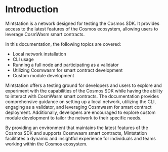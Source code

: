 # Introduction

Mintstation is a network designed for testing the Cosmos SDK. It provides access to the latest features of the Cosmos ecosystem, allowing users to leverage CosmWasm smart contracts.

In this documentation, the following topics are covered:

- Local network installation
- CLI usage
- Running a full node and participating as a validator
- Utilizing Cosmwasm for smart contract development
- Custom module development

Mintstation offers a testing ground for developers and users to explore and experiment with the capabilities of the Cosmos SDK while having the ability to interact with CosmWasm smart contracts. The documentation provides comprehensive guidance on setting up a local network, utilizing the CLI, engaging as a validator, and leveraging Cosmwasm for smart contract deployment. Additionally, developers are encouraged to explore custom module development to tailor the network to their specific needs.

By providing an environment that maintains the latest features of the Cosmos SDK and supports Cosmwasm smart contracts, Mintstation facilitates a dynamic and insightful experience for individuals and teams working within the Cosmos ecosystem.

